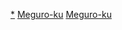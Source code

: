 {{東京都區部行政區劃分類導航|背景作品}}
[[Category:目黑區|*]] 
[[Category:東京都心背景作品|Meguro-ku]]
[[Category:城南地域背景作品|Meguro-ku]]